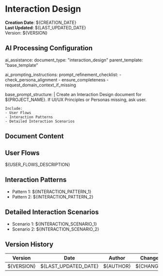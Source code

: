 <!--
###################################################################################################
# INTERACTION DESIGN TEMPLATE
# Focuses on user flows, interaction patterns, and ensuring intuitive user experiences.
# Prerequisites:
# - UI/UX Design Principles
# - Personas
#
# If missing, ask user.
###################################################################################################
-->

# Interaction Design

**Creation Date**: ${CREATION_DATE}  
**Last Updated**: ${LAST_UPDATED_DATE}  
Version: ${VERSION}

## AI Processing Configuration

ai_assistance:
  document_type: "interaction_design"
  parent_template: "base_template"

ai_prompting_instructions:
  prompt_refinement_checklist:
    - check_persona_alignment
    - ensure_completeness
    - request_domain_context_if_missing

  base_prompt_structure: |
    Create an Interaction Design document for ${PROJECT_NAME}.
    If UI/UX Principles or Personas missing, ask user.

    Include:
    - User Flows
    - Interaction Patterns
    - Detailed Interaction Scenarios

## Document Content

## User Flows
${USER_FLOWS_DESCRIPTION}

## Interaction Patterns
- Pattern 1: ${INTERACTION_PATTERN_1}
- Pattern 2: ${INTERACTION_PATTERN_2}

## Detailed Interaction Scenarios
- Scenario 1: ${INTERACTION_SCENARIO_1}
- Scenario 2: ${INTERACTION_SCENARIO_2}

## Version History
| Version | Date | Author | Changes |
|---------|------|--------|---------|
| ${VERSION} | ${LAST_UPDATED_DATE} | ${AUTHOR} | ${CHANGES} |
